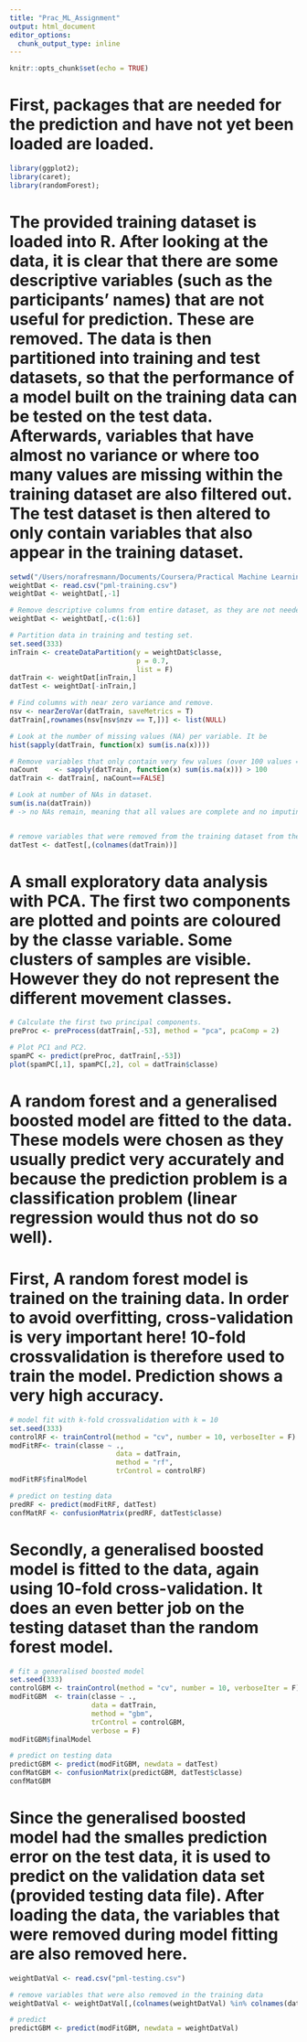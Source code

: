 ```yaml
---
title: "Prac_ML_Assignment"
output: html_document
editor_options: 
  chunk_output_type: inline
---
```


```r
knitr::opts_chunk$set(echo = TRUE)
```

# First, packages that are needed for the prediction and have not yet been loaded are loaded.

```r

library(ggplot2);
library(caret);
library(randomForest);

```

# The provided training dataset is loaded into R. After looking at the data, it is clear that there are some descriptive variables (such as the participants' names) that are not useful for prediction. These are removed. The data is then partitioned into training and test datasets, so that the performance of a model built on the training data can be tested on the test data. Afterwards, variables that have almost no variance or where too many values are missing within the training dataset are also filtered out. The test dataset is then altered to only contain variables that also appear in the training dataset.

```r

setwd("/Users/norafresmann/Documents/Coursera/Practical Machine Learning/Week4/Project")
weightDat <- read.csv("pml-training.csv")
weightDat <- weightDat[,-1]

# Remove descriptive columns from entire dataset, as they are not needed for prediction.
weightDat <- weightDat[,-c(1:6)]

# Partition data in training and testing set.
set.seed(333)
inTrain <- createDataPartition(y = weightDat$classe,
                               p = 0.7,
                               list = F)
datTrain <- weightDat[inTrain,]
datTest <- weightDat[-inTrain,]

# Find columns with near zero variance and remove.
nsv <- nearZeroVar(datTrain, saveMetrics = T)
datTrain[,rownames(nsv[nsv$nzv == T,])] <- list(NULL)

# Look at the number of missing values (NA) per variable. It be
hist(sapply(datTrain, function(x) sum(is.na(x))))

# Remove variables that only contain very few values (over 100 values = NA).
naCount    <- sapply(datTrain, function(x) sum(is.na(x))) > 100
datTrain <- datTrain[, naCount==FALSE]

# Look at number of NAs in dataset.
sum(is.na(datTrain))
# -> no NAs remain, meaning that all values are complete and no imputing of values is needed


# remove variables that were removed from the training dataset from the test dataset
datTest <- datTest[,(colnames(datTrain))]

```

# A small exploratory data analysis with PCA. The first two components are plotted and points are coloured by the classe variable. Some clusters of samples are visible. However they do not represent the different movement classes.

```r

# Calculate the first two principal components.
preProc <- preProcess(datTrain[,-53], method = "pca", pcaComp = 2)

# Plot PC1 and PC2.
spamPC <- predict(preProc, datTrain[,-53])
plot(spamPC[,1], spamPC[,2], col = datTrain$classe)

```

# A random forest and a generalised boosted model are fitted to the data. These models were chosen as they usually predict very accurately and because the prediction problem is a classification problem (linear regression would thus not do so well).
# First, A random forest model is trained on the training data. In order to avoid overfitting, cross-validation is very important here! 10-fold crossvalidation is therefore used to train the model. Prediction shows a very high accuracy.

```r

# model fit with k-fold crossvalidation with k = 10
set.seed(333)
controlRF <- trainControl(method = "cv", number = 10, verboseIter = F)
modFitRF<- train(classe ~ .,
                          data = datTrain,
                          method = "rf",
                          trControl = controlRF)
modFitRF$finalModel

# predict on testing data
predRF <- predict(modFitRF, datTest)
confMatRF <- confusionMatrix(predRF, datTest$classe)

```

# Secondly, a generalised boosted model is fitted to the data, again using 10-fold cross-validation. It does an even better job on the testing dataset than the random forest model.

```r

# fit a generalised boosted model
set.seed(333)
controlGBM <- trainControl(method = "cv", number = 10, verboseIter = F)
modFitGBM  <- train(classe ~ .,
                    data = datTrain,
                    method = "gbm",
                    trControl = controlGBM,
                    verbose = F)
modFitGBM$finalModel

# predict on testing data
predictGBM <- predict(modFitGBM, newdata = datTest)
confMatGBM <- confusionMatrix(predictGBM, datTest$classe)
confMatGBM

```

# Since the generalised boosted model had the smalles prediction error on the test data, it is used to predict on the validation data set (provided testing data file). After loading the data, the variables that were removed during model fitting are also removed here.

```r

weightDatVal <- read.csv("pml-testing.csv")

# remove variables that were also removed in the training data
weightDatVal <- weightDatVal[,(colnames(weightDatVal) %in% colnames(datTrain))]

# predict
predictGBM <- predict(modFitGBM, newdata = weightDatVal)


```

